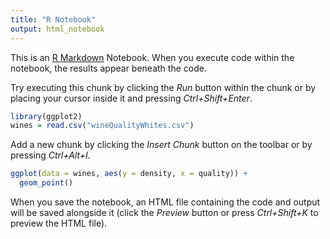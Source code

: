 ```yaml
---
title: "R Notebook"
output: html_notebook
---
```


This is an [R Markdown](http://rmarkdown.rstudio.com) Notebook. When you execute code within the notebook, the results appear beneath the code. 

Try executing this chunk by clicking the *Run* button within the chunk or by placing your cursor inside it and pressing *Ctrl+Shift+Enter*. 

```r
library(ggplot2)
wines = read.csv("wineQualityWhites.csv")
```

Add a new chunk by clicking the *Insert Chunk* button on the toolbar or by pressing *Ctrl+Alt+I*.
```r
ggplot(data = wines, aes(y = density, x = quality)) + 
  geom_point()
```

When you save the notebook, an HTML file containing the code and output will be saved alongside it (click the *Preview* button or press *Ctrl+Shift+K* to preview the HTML file).
